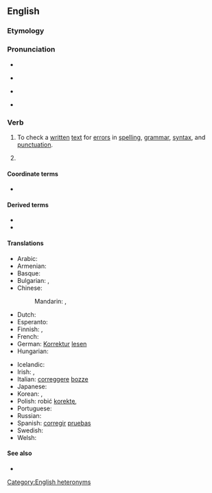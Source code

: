 {{also|proof-read}}
==English==
{{wikipedia|Proofreading}}

===Etymology===
{{compound|en|proof|read}}

===Pronunciation===
* {{audio|en|en-us-proofread.ogg|Audio (US)}}
* {{qualifier|infinitive}} {{IPA|en|/ˈpɹuːfɹiːd/}}
* {{qualifier|simple past|past participle}} {{IPA|en|/ˈpɹuːfɹɛd/}}
* {{audio|en|LL-Q1860 (eng)-Vealhurl-proofread.wav|Audio (UK)}}

===Verb===
{{en-verb|proofreads|proofreading|proofread}}

# {{lb|en|transitive|and|intransitive}} To check a [[written]] [[text]] for [[error]]s in [[spelling]], [[grammar]], [[syntax]], and [[punctuation]].
# {{past tense of|en|proofread}}

====Coordinate terms====
* {{l|en|prooflisten}}

====Derived terms====
* {{l|en|proofreader}}
* {{l|en|proofreading}}

====Translations====
{{trans-top|to check for errors in spelling and grammar}}
* Arabic: {{t|ar|نَقَّح}}
* Armenian: {{t+|hy|սրբագրել }}
* Basque: {{t|eu|zuzendu}}
* Bulgarian: {{t|bg|корегирам}}, {{t+|bg|проверявам|sc=Cyrl}}
* Chinese:
*: Mandarin: {{t+|cmn|校對|sc=Hani}}, {{t+|cmn|校对|tr=jiàoduì|sc=Hani}}
* Dutch: {{t|nl|proeflezen}}
* Esperanto: {{t|eo|provlegi}}
* Finnish: {{t|fi|oikolukea}}, {{t|fi|korjauslukea}}
* French: {{t+|fr|relire}}
* German: [[Korrektur]] [[lesen]]
* Hungarian: {{t|hu|korrektúráz}}
{{trans-mid}}
* Icelandic: {{t|is|prófarkalesa}}
* Irish: {{t|ga|léigh profaí}}, {{t|ga|profáil}}
* Italian: [[correggere]] [[bozze]]
* Japanese: {{t+|ja|校正|alt=校正する|tr=こうせい, kōsei suru}}
* Korean: {{t|ko|교정을 보다}}, {{t+|ko|교정하다}}
* Polish: robić [[korekta|korektę]], {{t+|pl|poprawiać}}
* Portuguese: {{t+|pt|revisar}}
* Russian: {{t+|ru|корректи́ровать|impf}}
* Spanish: [[corregir]] [[pruebas]]
* Swedish: {{t+|sv|korrekturläsa}}
* Welsh: {{t|cy|prawfddarllen}}
{{trans-bottom}}

====See also====
* {{l|en|copy edit}}

[[Category:English heteronyms]]